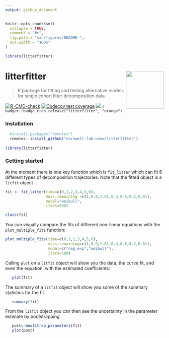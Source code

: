 ```yaml
---
output: github_document
---
```


<!-- README.md is generated from README.Rmd. Please edit that file -->

```r
knitr::opts_chunk$set(
  collapse = TRUE,
  comment = "#>",
  fig.path = "man/figures/README-",
  out.width = "100%"
)

library(litterfitter)
```

# litterfitter <img src="man/figures/litterfitter_hex.png" align="right" alt="" width="120" />
> R package for fitting and testing alternative models for single cohort litter decomposition data

<!-- badges: start -->
[![R-CMD-check](https://github.com/cornwell-lab-unsw/litterfitter/actions/workflows/R-CMD-check.yaml/badge.svg)](https://github.com/cornwell-lab-unsw/litterfitter/actions/workflows/R-CMD-check.yaml)
[![Codecov test coverage](https://codecov.io/gh/cornwell-lab-unsw/litterfitter/branch/master/graph/badge.svg)](https://app.codecov.io/gh/cornwell-lab-unsw/litterfitter?branch=master)
[![](https://img.shields.io/badge/doi-10.1111/2041--210X.12138-blue.svg)](https://doi.org/10.1111/2041-210X.12138)
`r badger::badge_cran_release("litterfitter", "orange")`
<!-- badges: end -->

### Installation 

```R
  #install.packages("remotes")
  remotes::install_github("cornwell-lab-unsw/litterfitter")
  
library(litterfitter)
```

### Getting started 

At the moment there is one key function which is `fit_litter` which can fit 6 different types of decomposition trajectories. Note that the fitted object is a `litfit` object

```R
fit <- fit_litter(time=c(0,1,2,3,4,5,6),
                  mass.remaining =c(1,0.9,1.01,0.4,0.6,0.2,0.01),
                  model="weibull",
                  iters=500)

class(fit)
```

You can visually compare the fits of different non-linear equations with the `plot_multiple_fits` function:

```R
plot_multiple_fits(time=c(0,1,2,3,4,5,6),
                   mass.remaining=c(1,0.9,1.01,0.4,0.6,0.2,0.01),
                   model=c("neg.exp","weibull"),
                   iters=500)
```

Calling `plot` on a `litfit` object will show you the data, the curve fit, and even the equation, with the estimated coefficients:

```R
   plot(fit)
```

The summary of a `litfit` object will show you some of the summary statistics for the fit.

```R
   summary(fit)
```

From the `litfit` object you can then see the uncertainty in the parameter estimate by bootstrapping

```R
   post<-bootstrap_parameters(fit)
   plot(post)
```
